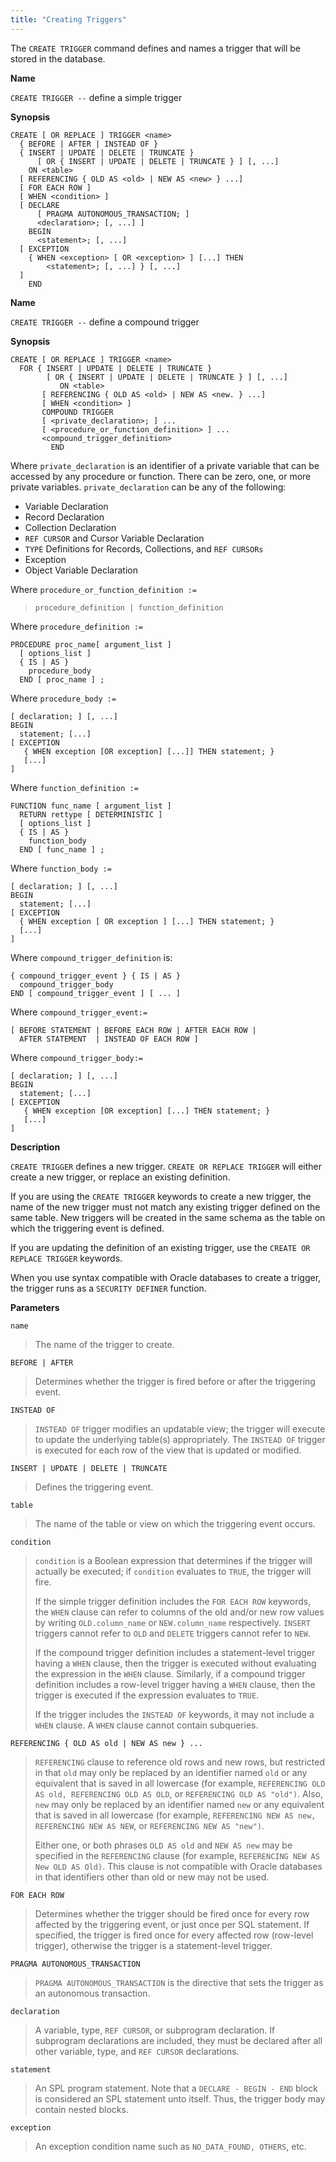 ```yaml
---
title: "Creating Triggers"
---
```


<div id="creating_triggers" class="registered_link"></div>


The `CREATE TRIGGER` command defines and names a trigger that will be stored in the database.

**Name**

`CREATE TRIGGER --` define a simple trigger

**Synopsis**

``` text
CREATE [ OR REPLACE ] TRIGGER <name>
  { BEFORE | AFTER | INSTEAD OF }
  { INSERT | UPDATE | DELETE | TRUNCATE }
      [ OR { INSERT | UPDATE | DELETE | TRUNCATE } ] [, ...]
    ON <table>
  [ REFERENCING { OLD AS <old> | NEW AS <new> } ...]
  [ FOR EACH ROW ]
  [ WHEN <condition> ]
  [ DECLARE
      [ PRAGMA AUTONOMOUS_TRANSACTION; ]
      <declaration>; [, ...] ]
    BEGIN
      <statement>; [, ...]
  [ EXCEPTION
    { WHEN <exception> [ OR <exception> ] [...] THEN
        <statement>; [, ...] } [, ...]
  ]
    END
```

**Name**

`CREATE TRIGGER --` define a compound trigger

**Synopsis**

``` text
CREATE [ OR REPLACE ] TRIGGER <name>
  FOR { INSERT | UPDATE | DELETE | TRUNCATE }
        [ OR { INSERT | UPDATE | DELETE | TRUNCATE } ] [, ...]
           ON <table>
       [ REFERENCING { OLD AS <old> | NEW AS <new. } ...]
       [ WHEN <condition> ]
       COMPOUND TRIGGER
       [ <private_declaration>; ] ...
       [ <procedure_or_function_definition> ] ...
       <compound_trigger_definition>
         END
```

Where `private_declaration` is an identifier of a private variable that can be accessed by any procedure or function. There can be zero, one, or more private variables. `private_declaration` can be any of the following:

-   Variable Declaration
-   Record Declaration
-   Collection Declaration
-   `REF CURSOR` and Cursor Variable Declaration
-   `TYPE` Definitions for Records, Collections, and `REF CURSORs`
-   Exception
-   Object Variable Declaration

Where `procedure_or_function_definition :=`

> `procedure_definition | function_definition`

Where `procedure_definition :=`

``` text
PROCEDURE proc_name[ argument_list ]
  [ options_list ]
  { IS | AS }
    procedure_body
  END [ proc_name ] ;
```

Where `procedure_body :=`

``` text
[ declaration; ] [, ...]
BEGIN
  statement; [...]
[ EXCEPTION
   { WHEN exception [OR exception] [...]] THEN statement; }
   [...]
]
```

Where `function_definition :=`

``` text
FUNCTION func_name [ argument_list ]
  RETURN rettype [ DETERMINISTIC ]
  [ options_list ]
  { IS | AS }
    function_body
  END [ func_name ] ;
```

Where `function_body :=`

``` text
[ declaration; ] [, ...]
BEGIN
  statement; [...]
[ EXCEPTION
  { WHEN exception [ OR exception ] [...] THEN statement; }
  [...]
]
```

Where `compound_trigger_definition` is:

``` text
{ compound_trigger_event } { IS | AS }
  compound_trigger_body
END [ compound_trigger_event ] [ ... ]
```

Where `compound_trigger_event:=`

``` text
[ BEFORE STATEMENT | BEFORE EACH ROW | AFTER EACH ROW |
  AFTER STATEMENT  | INSTEAD OF EACH ROW ]
```

Where `compound_trigger_body:=`

``` text
[ declaration; ] [, ...]
BEGIN
  statement; [...]
[ EXCEPTION
   { WHEN exception [OR exception] [...] THEN statement; }
   [...]
]
```

**Description**

`CREATE TRIGGER` defines a new trigger. `CREATE OR REPLACE TRIGGER` will either create a new trigger, or replace an existing definition.

If you are using the `CREATE TRIGGER` keywords to create a new trigger, the name of the new trigger must not match any existing trigger defined on the same table. New triggers will be created in the same schema as the table on which the triggering event is defined.

If you are updating the definition of an existing trigger, use the `CREATE OR REPLACE TRIGGER` keywords.

When you use syntax compatible with Oracle databases to create a trigger, the trigger runs as a `SECURITY DEFINER` function.

**Parameters**

`name`

> The name of the trigger to create.

`BEFORE | AFTER`

> Determines whether the trigger is fired before or after the triggering event.

`INSTEAD OF`

> `INSTEAD OF` trigger modifies an updatable view; the trigger will execute to update the underlying table(s) appropriately. The `INSTEAD OF` trigger is executed for each row of the view that is updated or modified.

`INSERT | UPDATE | DELETE | TRUNCATE`

> Defines the triggering event.

`table`

> The name of the table or view on which the triggering event occurs.

`condition`

> `condition` is a Boolean expression that determines if the trigger will actually be executed; if `condition` evaluates to `TRUE`, the trigger will fire.
>
> If the simple trigger definition includes the `FOR EACH ROW` keywords, the `WHEN` clause can refer to columns of the old and/or new row values by writing `OLD.column_name` or `NEW.column_name` respectively. `INSERT` triggers cannot refer to `OLD` and `DELETE` triggers cannot refer to `NEW`.
>
> If the compound trigger definition includes a statement-level trigger having a `WHEN` clause, then the trigger is executed without evaluating the expression in the `WHEN` clause. Similarly, if a compound trigger definition includes a row-level trigger having a `WHEN` clause, then the trigger is executed if the expression evaluates to `TRUE`.
>
> If the trigger includes the `INSTEAD OF` keywords, it may not include a `WHEN` clause. A `WHEN` clause cannot contain subqueries.

`REFERENCING { OLD AS old | NEW AS new } ...`

> `REFERENCING` clause to reference old rows and new rows, but restricted in that `old` may only be replaced by an identifier named `old` or any equivalent that is saved in all lowercase (for example, `REFERENCING OLD AS old, REFERENCING OLD AS OLD`, or `REFERENCING OLD AS "old")`. Also, `new` may only be replaced by an identifier named `new` or any equivalent that is saved in all lowercase (for example, `REFERENCING NEW AS new, REFERENCING NEW AS NEW`, or `REFERENCING NEW AS "new")`.
>
> Either one, or both phrases `OLD AS old` and `NEW AS new` may be specified in the `REFERENCING` clause (for example, `REFERENCING NEW AS New OLD AS Old)`. This clause is not compatible with Oracle databases in that identifiers other than old or new may not be used.

`FOR EACH ROW`

> Determines whether the trigger should be fired once for every row affected by the triggering event, or just once per SQL statement. If specified, the trigger is fired once for every affected row (row-level trigger), otherwise the trigger is a statement-level trigger.

`PRAGMA AUTONOMOUS_TRANSACTION`

> `PRAGMA AUTONOMOUS_TRANSACTION` is the directive that sets the trigger as an autonomous transaction.

`declaration`

> A variable, type, `REF CURSOR`, or subprogram declaration. If subprogram declarations are included, they must be declared after all other variable, type, and `REF CURSOR` declarations.

`statement`

> An SPL program statement. Note that a `DECLARE - BEGIN - END` block is considered an SPL statement unto itself. Thus, the trigger body may contain nested blocks.

`exception`

> An exception condition name such as `NO_DATA_FOUND, OTHERS`, etc.
